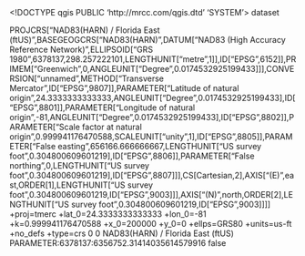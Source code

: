 <!DOCTYPE qgis PUBLIC 'http://mrcc.com/qgis.dtd' 'SYSTEM'>
<qgis version="3.40.5-Bratislava">
  <identifier></identifier>
  <parentidentifier></parentidentifier>
  <language></language>
  <type>dataset</type>
  <title></title>
  <abstract></abstract>
  <links/>
  <dates/>
  <fees></fees>
  <encoding></encoding>
  <crs>
    <spatialrefsys nativeFormat="Wkt">
      <wkt>PROJCRS["NAD83(HARN) / Florida East (ftUS)",BASEGEOGCRS["NAD83(HARN)",DATUM["NAD83 (High Accuracy Reference Network)",ELLIPSOID["GRS 1980",6378137,298.257222101,LENGTHUNIT["metre",1]],ID["EPSG",6152]],PRIMEM["Greenwich",0,ANGLEUNIT["Degree",0.0174532925199433]]],CONVERSION["unnamed",METHOD["Transverse Mercator",ID["EPSG",9807]],PARAMETER["Latitude of natural origin",24.3333333333333,ANGLEUNIT["Degree",0.0174532925199433],ID["EPSG",8801]],PARAMETER["Longitude of natural origin",-81,ANGLEUNIT["Degree",0.0174532925199433],ID["EPSG",8802]],PARAMETER["Scale factor at natural origin",0.999941176470588,SCALEUNIT["unity",1],ID["EPSG",8805]],PARAMETER["False easting",656166.666666667,LENGTHUNIT["US survey foot",0.304800609601219],ID["EPSG",8806]],PARAMETER["False northing",0,LENGTHUNIT["US survey foot",0.304800609601219],ID["EPSG",8807]]],CS[Cartesian,2],AXIS["(E)",east,ORDER[1],LENGTHUNIT["US survey foot",0.304800609601219,ID["EPSG",9003]]],AXIS["(N)",north,ORDER[2],LENGTHUNIT["US survey foot",0.304800609601219,ID["EPSG",9003]]]]</wkt>
      <proj4>+proj=tmerc +lat_0=24.3333333333333 +lon_0=-81 +k=0.999941176470588 +x_0=200000 +y_0=0 +ellps=GRS80 +units=us-ft +no_defs +type=crs</proj4>
      <srsid>0</srsid>
      <srid>0</srid>
      <authid></authid>
      <description>NAD83(HARN) / Florida East (ftUS)</description>
      <projectionacronym></projectionacronym>
      <ellipsoidacronym>PARAMETER:6378137:6356752.31414035614579916</ellipsoidacronym>
      <geographicflag>false</geographicflag>
    </spatialrefsys>
  </crs>
  <extent/>
</qgis>
